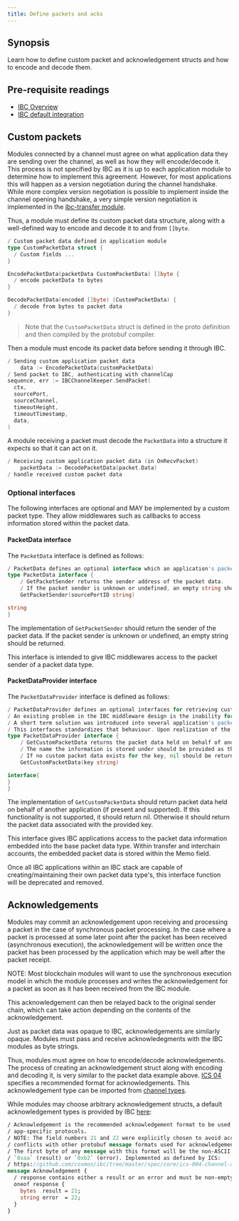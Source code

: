 ```yaml
---
title: Define packets and acks
---
```


## Synopsis

Learn how to define custom packet and acknowledgement structs and how to encode and decode them.

<Note>

## Pre-requisite readings

- [IBC Overview](/docs/ibc/v10.1.x/ibc/overview)
- [IBC default integration](/docs/ibc/v10.1.x/ibc/integration)

</Note>

## Custom packets

Modules connected by a channel must agree on what application data they are sending over the
channel, as well as how they will encode/decode it. This process is not specified by IBC as it is up
to each application module to determine how to implement this agreement. However, for most
applications this will happen as a version negotiation during the channel handshake. While more
complex version negotiation is possible to implement inside the channel opening handshake, a very
simple version negotiation is implemented in the [ibc-transfer module](https://github.com/cosmos/ibc-go/tree/main/modules/apps/transfer/module.go).

Thus, a module must define its custom packet data structure, along with a well-defined way to
encode and decode it to and from `[]byte`.

```go expandable
/ Custom packet data defined in application module
type CustomPacketData struct {
  / Custom fields ...
}

EncodePacketData(packetData CustomPacketData) []byte {
  / encode packetData to bytes
}

DecodePacketData(encoded []byte) (CustomPacketData) {
  / decode from bytes to packet data
}
```

> Note that the `CustomPacketData` struct is defined in the proto definition and then compiled by the protobuf compiler.

Then a module must encode its packet data before sending it through IBC.

```go expandable
/ Sending custom application packet data
    data := EncodePacketData(customPacketData)
/ Send packet to IBC, authenticating with channelCap
sequence, err := IBCChannelKeeper.SendPacket(
  ctx,
  sourcePort,
  sourceChannel,
  timeoutHeight,
  timeoutTimestamp,
  data,
)
```

A module receiving a packet must decode the `PacketData` into a structure it expects so that it can
act on it.

```go
/ Receiving custom application packet data (in OnRecvPacket)
    packetData := DecodePacketData(packet.Data)
/ handle received custom packet data
```

### Optional interfaces

The following interfaces are optional and MAY be implemented by a custom packet type.
They allow middlewares such as callbacks to access information stored within the packet data.

#### PacketData interface

The `PacketData` interface is defined as follows:

```go
/ PacketData defines an optional interface which an application's packet data structure may implement.
type PacketData interface {
	/ GetPacketSender returns the sender address of the packet data.
	/ If the packet sender is unknown or undefined, an empty string should be returned.
	GetPacketSender(sourcePortID string)

string
}
```

The implementation of `GetPacketSender` should return the sender of the packet data.
If the packet sender is unknown or undefined, an empty string should be returned.

This interface is intended to give IBC middlewares access to the packet sender of a packet data type.

#### PacketDataProvider interface

The `PacketDataProvider` interface is defined as follows:

```go
/ PacketDataProvider defines an optional interfaces for retrieving custom packet data stored on behalf of another application.
/ An existing problem in the IBC middleware design is the inability for a middleware to define its own packet data type and insert packet sender provided information.
/ A short term solution was introduced into several application's packet data to utilize a memo field to carry this information on behalf of another application.
/ This interfaces standardizes that behaviour. Upon realization of the ability for middleware's to define their own packet data types, this interface will be deprecated and removed with time.
type PacketDataProvider interface {
	/ GetCustomPacketData returns the packet data held on behalf of another application.
	/ The name the information is stored under should be provided as the key.
	/ If no custom packet data exists for the key, nil should be returned.
	GetCustomPacketData(key string)

interface{
}
}
```

The implementation of `GetCustomPacketData` should return packet data held on behalf of another application (if present and supported).
If this functionality is not supported, it should return nil. Otherwise it should return the packet data associated with the provided key.

This interface gives IBC applications access to the packet data information embedded into the base packet data type.
Within transfer and interchain accounts, the embedded packet data is stored within the Memo field.

Once all IBC applications within an IBC stack are capable of creating/maintaining their own packet data type's, this interface function will be deprecated and removed.

## Acknowledgements

Modules may commit an acknowledgement upon receiving and processing a packet in the case of synchronous packet processing.
In the case where a packet is processed at some later point after the packet has been received (asynchronous execution), the acknowledgement
will be written once the packet has been processed by the application which may be well after the packet receipt.

NOTE: Most blockchain modules will want to use the synchronous execution model in which the module processes and writes the acknowledgement
for a packet as soon as it has been received from the IBC module.

This acknowledgement can then be relayed back to the original sender chain, which can take action
depending on the contents of the acknowledgement.

Just as packet data was opaque to IBC, acknowledgements are similarly opaque. Modules must pass and
receive acknowledegments with the IBC modules as byte strings.

Thus, modules must agree on how to encode/decode acknowledgements. The process of creating an
acknowledgement struct along with encoding and decoding it, is very similar to the packet data
example above. [ICS 04](https://github.com/cosmos/ibc/blob/master/spec/core/ics-004-channel-and-packet-semantics#acknowledgement-envelope)
specifies a recommended format for acknowledgements. This acknowledgement type can be imported from
[channel types](https://github.com/cosmos/ibc-go/tree/main/modules/core/04-channel/types).

While modules may choose arbitrary acknowledgement structs, a default acknowledgement types is provided by IBC [here](https://github.com/cosmos/ibc-go/blob/main/proto/ibc/core/channel/v1/channel.proto):

```protobuf expandable
/ Acknowledgement is the recommended acknowledgement format to be used by
/ app-specific protocols.
/ NOTE: The field numbers 21 and 22 were explicitly chosen to avoid accidental
/ conflicts with other protobuf message formats used for acknowledgements.
/ The first byte of any message with this format will be the non-ASCII values
/ `0xaa` (result) or `0xb2` (error). Implemented as defined by ICS:
/ https://github.com/cosmos/ibc/tree/master/spec/core/ics-004-channel-and-packet-semantics#acknowledgement-envelope
message Acknowledgement {
  / response contains either a result or an error and must be non-empty
  oneof response {
    bytes  result = 21;
    string error  = 22;
  }
}
```
